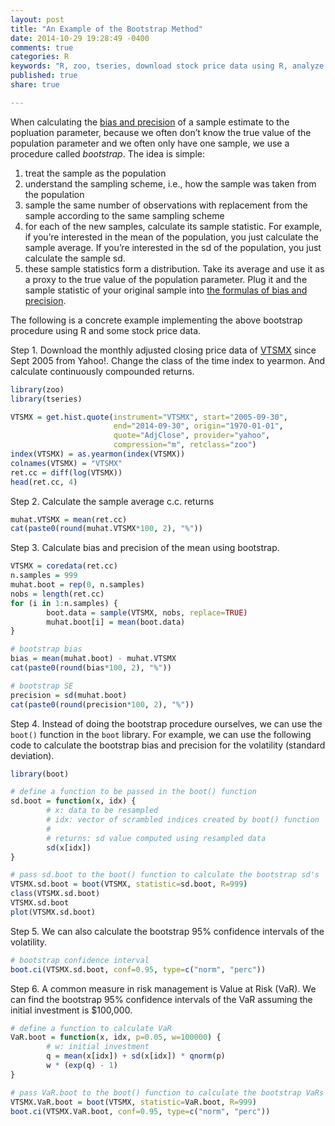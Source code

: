 ```yaml
---
layout: post
title: "An Example of the Bootstrap Method"
date: 2014-10-29 19:28:49 -0400
comments: true
categories: R
keywords: "R, zoo, tseries, download stock price data using R, analyze stock price data using R, bootstrap examples"
published: true
share: true

---
```


When calculating the [bias and precision](http://gmlang.com/da/bias-and-precision/) of a sample estimate to the popluation parameter, because we often don't know the true value of the population parameter and we often only have one sample, we use a procedure called *bootstrap*. The idea is simple:

1. treat the sample as the population
2. understand the sampling scheme, i.e., how the sample was taken from the population
3. sample the same number of observations with replacement from the sample according to the same sampling scheme
4. for each of the new samples, calculate its sample statistic. For example, if you're interested in the mean of the population, you just calculate the sample average. If you're interested in the sd of the population, you just calculate the sample sd. 
5. these sample statistics form a distribution. Take its average and use it as a proxy to the true value of the population parameter. Plug it and the sample statistic of your original sample into [the formulas of bias and precision](http://gmlang.com/da/bias-and-precision/).

The following is a concrete example implementing the above bootstrap procedure using R and some stock price data.

Step 1. Download the monthly adjusted closing price data of [VTSMX](https://www.google.com/search?client=safari&rls=en&q=VTSMX&ie=UTF-8&oe=UTF-8) since Sept 2005 from Yahoo!. Change the class of the time index to yearmon. And calculate continuously compounded returns.
```r
library(zoo)
library(tseries)

VTSMX = get.hist.quote(instrument="VTSMX", start="2005-09-30", 
                       end="2014-09-30", origin="1970-01-01",
                       quote="AdjClose", provider="yahoo",
                       compression="m", retclass="zoo")
index(VTSMX) = as.yearmon(index(VTSMX))
colnames(VTSMX) = "VTSMX"
ret.cc = diff(log(VTSMX))
head(ret.cc, 4)
```

Step 2. Calculate the sample average c.c. returns
```r
muhat.VTSMX = mean(ret.cc)
cat(paste0(round(muhat.VTSMX*100, 2), "%"))
```

Step 3. Calculate bias and precision of the mean using bootstrap.
```r
VTSMX = coredata(ret.cc)
n.samples = 999
muhat.boot = rep(0, n.samples)
nobs = length(ret.cc)
for (i in 1:n.samples) {
        boot.data = sample(VTSMX, nobs, replace=TRUE)
        muhat.boot[i] = mean(boot.data)
}

# bootstrap bias
bias = mean(muhat.boot) - muhat.VTSMX
cat(paste0(round(bias*100, 2), "%"))

# bootstrap SE
precision = sd(muhat.boot)
cat(paste0(round(precision*100, 2), "%"))
```

Step 4. Instead of doing the bootstrap procedure ourselves, we can use the `boot()` function in the `boot` library. For example, we can use the following code to calculate the bootstrap bias and precision for the volatility (standard deviation).
```r
library(boot)

# define a function to be passed in the boot() function
sd.boot = function(x, idx) {
        # x: data to be resampled
        # idx: vector of scrambled indices created by boot() function
        #
        # returns: sd value computed using resampled data
        sd(x[idx])
}

# pass sd.boot to the boot() function to calculate the bootstrap sd's
VTSMX.sd.boot = boot(VTSMX, statistic=sd.boot, R=999)
class(VTSMX.sd.boot)
VTSMX.sd.boot
plot(VTSMX.sd.boot)
```

Step 5. We can also calculate the bootstrap 95% confidence intervals of the volatility.
```r
# bootstrap confidence interval
boot.ci(VTSMX.sd.boot, conf=0.95, type=c("norm", "perc"))
```

Step 6. A common measure in risk management is Value at Risk (VaR). We can find the bootstrap 95% confidence intervals of the VaR assuming the initial investment is $100,000.
```r
# define a function to calculate VaR
VaR.boot = function(x, idx, p=0.05, w=100000) {
        # w: initial investment
        q = mean(x[idx]) + sd(x[idx]) * qnorm(p)
        w * (exp(q) - 1)
}

# pass VaR.boot to the boot() function to calculate the bootstrap VaRs
VTSMX.VaR.boot = boot(VTSMX, statistic=VaR.boot, R=999)
boot.ci(VTSMX.VaR.boot, conf=0.95, type=c("norm", "perc"))
```

